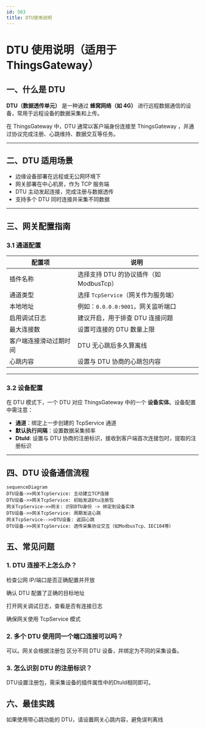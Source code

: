 ```yaml
---
id: 503
title: DTU使用说明
---
```



# DTU 使用说明（适用于 ThingsGateway）

## 一、什么是 DTU

**DTU（数据透传单元）** 是一种通过 **蜂窝网络（如 4G）** 进行远程数据通信的设备，常用于远程设备的数据采集和上传。

在 ThingsGateway 中，DTU 通常以客户端身份连接至 ThingsGateway ，并通过协议完成注册、心跳维持、数据交互等任务。

---

## 二、DTU 适用场景

- 边缘设备部署在远程或无公网环境下
- 网关部署在中心机房，作为 TCP 服务端
- DTU 主动发起连接，完成注册与数据透传
- 支持多个 DTU 同时连接并采集不同数据

---

## 三、网关配置指南

### 3.1 通道配置

| 配置项                     | 说明 |
|--------------------------|------|
| 插件名称                 | 选择支持 DTU 的协议插件（如 ModbusTcp） |
| 通道类型                 | 选择 `TcpService`（网关作为服务端） |
| 本地地址                 | 例如：`0.0.0.0:9001`，网关监听端口 |
| 启用调试日志             | 建议开启，用于排查 DTU 连接问题 |
| 最大连接数               | 设置可连接的 DTU 数量上限 |
| 客户端连接滑动过期时间   | DTU 无心跳后多久算离线 |
| 心跳内容                 | 设置与 DTU 协商的心跳包内容 |

---

### 3.2 设备配置

在 DTU 模式下，一个 DTU 对应 ThingsGateway 中的一个 **设备实体**。设备配置中需注意：

- **通道**：绑定上一步创建的 TcpService 通道
- **默认执行间隔**：设置数据采集频率
- **DtuId**: 设置与 DTU 协商的注册标识，接收到客户端首次连接包时，提取的注册标识
---

## 四、DTU 设备通信流程

```mermaid
sequenceDiagram
DTU设备->>网关TcpService: 主动建立TCP连接
DTU设备->>网关TcpService: 初始发送Dtu注册包
网关TcpService->>网关: 识别DTU身份 -> 绑定到设备实体
DTU设备->>网关TcpService: 周期发送心跳
网关TcpService-->>DTU设备: 返回心跳
DTU设备->>网关TcpService: 透传采集协议交互（如ModbusTcp、IEC104等）

```

## 五、常见问题

### 1. DTU 连接不上怎么办？

检查公网 IP/端口是否正确配置并开放

确认 DTU 配置了正确的目标地址

打开网关调试日志，查看是否有连接日志

确保网关使用 TcpService 模式

### 2. 多个 DTU 使用同一个端口连接可以吗？

可以。网关会根据注册包 区分不同 DTU 设备，并绑定为不同的采集设备。

### 3. 怎么识别 DTU 的注册标识？

DTU设置注册包，需采集设备的插件属性中的DtuId相同即可。

## 六、最佳实践

如果使用带心跳功能的 DTU，请设置网关心跳内容，避免误判离线
